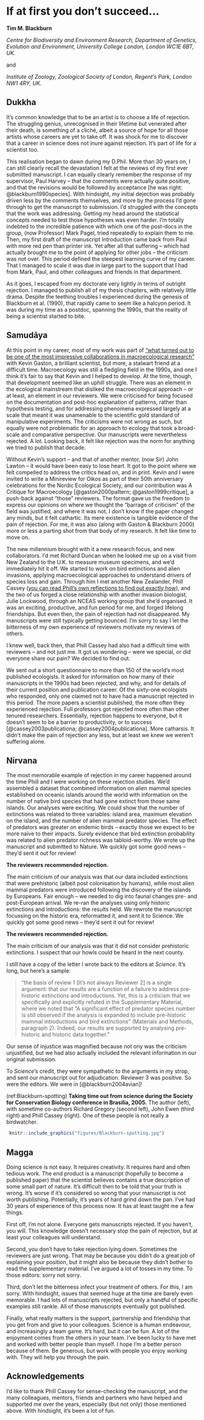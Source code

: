 # If at first you don’t succeed… {#Blackburn}

**Tim M. Blackburn**


*Centre for Biodiversity and Environment Research, Department of Genetics, Evolution and Environment, University College London, London WC1E 6BT, UK.*

and

*Institute of Zoology, Zoological Society of London, Regent’s Park, London NW1 4RY, UK.*


## Dukkha

It’s common knowledge that to be an artist is to choose a life of rejection. The struggling genius, unrecognised in their lifetime but venerated after their death, is something of a cliché, albeit a source of hope for all those artists whose careers are yet to take off. It was shock for me to discover that a career in science does not inure against rejection. It’s part of life for a scientist too. 

This realisation began to dawn during my D.Phil. More than 30 years on, I can still clearly recall the devastation I felt at the reviews of my first ever submitted manuscript. I can equally clearly remember the response of my supervisor, Paul Harvey – that the comments were actually quite positive, and that the revisions would be followed by acceptance [he was right: @blackburn1990species]. With hindsight, my initial dejection was probably driven less by the comments themselves, and more by the process I’d gone through to get the manuscript to submission. I’d struggled with the concepts that the work was addressing. Getting my head around the statistical concepts needed to test those hypotheses was even harder. I’m totally indebted to the incredible patience with which one of the post-docs in the group, (now Professor) Mark Pagel, tried repeatedly to explain them to me. Then, my first draft of the manuscript Introduction came back from Paul with more red pen than printer ink. Yet after all that suffering – which had actually brought me to the point of applying for other jobs – the criticism was not over. This period defined the steepest learning curve of my career. That I managed to scale it was due in large part to the support that I had from Mark, Paul, and other colleagues and friends in that department.   

As it goes, I escaped from my doctorate very lightly in terms of outright rejection. I managed to publish all of my thesis chapters, with relatively little drama. Despite the teething troubles I experienced during the genesis of Blackburn et al. (1990), that rapidly came to seem like a halcyon period. It was during my time as a postdoc, spanning the 1990s, that the reality of being a scientist started to bite. 



## Samudāya 

At this point in my career, most of my work was part of [“what turned out to be one of the most impressive collaborations in macroecological research”](https://besjournals.onlinelibrary.wiley.com/hub/journal/13652656/macroecology_vi) with Kevin Gaston, a brilliant scientist, but more, a stalwart friend at a difficult time. Macroecology was still a fledgling field in the 1990s, and one I think it’s fair to say that Kevin and I helped to develop. At the time, though, that development seemed like an uphill struggle. There was an element in the ecological mainstream that disliked the macroecological approach – or at least, an element in our reviewers. We were criticised for being focused on the documentation and post-hoc explanation of patterns, rather than hypothesis testing, and for addressing phenomena expressed largely at a scale that meant it was unamenable to the scientific gold standard of manipulative experiments. The criticisms were not wrong as such, but equally were not problematic for an approach to ecology that took a broad-scale and comparative perspective. Our manuscripts were nevertheless rejected. A lot. Looking back, it felt like rejection was the norm for anything we tried to publish that decade. 

Without Kevin’s support – and that of another mentor, (now Sir) John Lawton – it would have been easy to lose heart. It got to the point where we felt compelled to address the critics head on, and in print. Kevin and I were invited to write a Minireview for Oikos as part of their 50th anniversary celebrations for the Nordic Ecological Society, and our contribution was A Critique for Macroecology [@gaston2000pattern; @gaston1999critique], a push-back against “those” reviewers. The format gave us the freedom to express our opinions on where we thought the “barrage of criticism” of the field was justified, and where it was not. I don’t know if the paper changed any minds, but it felt cathartic. Its mere existence is tangible evidence of the pain of rejection. For me, it was also (along with Gaston & Blackburn 2000) more or less a parting shot from that body of my research. It felt like time to move on.

The new millennium brought with it a new research focus, and new collaborators. I’d met Richard Duncan when he looked me up on a visit from New Zealand to the U.K. to measure museum specimens, and we’d immediately hit it off. We started to work on bird extinctions and alien invasions, applying macroecological approaches to understand drivers of species loss and gain. Through him I met another New Zealander, Phill Cassey ([you can read Phill’s own reflections to find out exactly how](#Cassey)), and the two of us forged a close relationship with another invasion biologist, Julie Lockwood, through an NCEAS working group that she’d organised. It was an exciting, productive, and fun period for me, and forged lifelong friendships. But even then, the pain of rejection had not disappeared. My manuscripts were still typically getting bounced. I’m sorry to say I let the bitterness of my own experience of reviewers motivate my reviews of others.

I knew well, back then, that Phill Cassey had also had a difficult time with reviewers – and not just me. It got us wondering – were we special, or did everyone share our pain? We decided to find out.

We sent out a short questionnaire to more than 150 of the world’s most published ecologists. It asked for information on how many of their manuscripts in the 1990s had been rejected, and why, and for details of their current position and publication career. Of the sixty-one ecologists who responded, only one claimed not to have had a manuscript rejected in this period. The more papers a scientist published, the more often they experienced rejection. Full professors got rejected more often than other tenured researchers. Essentially, rejection happens to everyone, but it doesn’t seem to be a barrier to productivity, or to success [@cassey2003publicationa; @cassey2004publicationa]. More catharsis. It didn’t make the pain of rejection any less, but at least we knew we weren’t suffering alone.


## Nirvana

The most memorable example of rejection in my career happened around the time Phill and I were working on these rejection studies. We’d assembled a dataset that combined information on alien mammal species established on oceanic islands around the world with information on the number of native bird species that had gone extinct from those same islands. Our analyses were exciting. We could show that the number of extinctions was related to three variables: island area, maximum elevation on the island, and the number of alien mammal predator species. The effect of predators was greater on endemic birds – exactly those we expect to be more naïve to their impacts. Surely evidence that bird extinction probability was related to alien predator richness was tabloid-worthy. We wrote up the manuscript and submitted to Nature. We quickly got some good news – they’d sent it out for review!

**The reviewers recommended rejection.**

The main criticism of our analysis was that our data included extinctions that were prehistoric (albeit post colonisation by humans), while most alien mammal predators were introduced following the discovery of the islands by Europeans. Fair enough – we needed to dig into faunal changes pre- and post-European arrival. We re-ran the analyses using only historic extinctions and introductions: the results held. We rewrote the manuscript focussing on the historic era, reformatted it, and sent it to Science. We quickly got some good news – they’d sent it out for review!

**The reviewers recommended rejection.**

The main criticism of our analysis was that it did not consider prehistoric extinctions. I suspect that our howls could be heard in the next county.

I still have a copy of the letter I wrote back to the editors at _Science_. It’s long, but here’s a sample: 

>“the basis of review 1 [It’s not always Reviewer 2] is a single argument: that our results are a function of a failure to address pre-historic extinctions and introductions. Yet, this is a criticism that we specifically and explicitly refuted in the Supplementary Material, where we noted that “A significant effect of predator species number is still observed if the analysis is expanded to include pre-historic mammal introductions and bird extinctions” (Materials and Methods, paragraph 2). Indeed, our results are supported by analysing pre-historic and historic data together.” 

Our sense of injustice was magnified because not ony was the criticism unjustified, but we had also actually included the relevant information in our original submission.

To _Science_’s credit, they were sympathetic to the arguments in my strop, and sent our manuscript out for adjudication. Reviewer 3 was positive. So were the editors. We were in [@blackburn2004avian]! 


(ref:Blackburn-spotting) **Taking time out from science during the Society for Conservation Biology conference in Brasilia, 2005.** The author (left), with sometime co-authors Richard Gregory (second left), John Ewen (third right) and Phill Cassey (right). One of these people is not really a birdwatcher.

```{r Blackburn-spotting, echo=FALSE, out.width = '85%', fig.cap="(ref:Blackburn-spotting)"}
 knitr::include_graphics("figures/Blackburn-spotting.jpg")
```


## Magga
Doing science is not easy. It requires creativity. It requires hard and often tedious work. The end product is a manuscript (hopefully to become a published paper) that the scientist believes contains a true description of some small part of nature. It’s difficult then to be told that your truth is wrong. It’s worse if it’s considered so wrong that your manuscript is not worth publishing. Potentially, it’s years of hard grind down the pan. I’ve had 30 years of experience of this process now. It has at least taught me a few things. 

First off, I’m not alone. Everyone gets manuscripts rejected. If you haven’t, you will. This knowledge doesn’t necessary stop the pain of rejection, but at least your colleagues will understand.

Second, you don’t have to take rejection lying down. Sometimes the reviewers are just wrong. That may be because you didn’t do a great job of explaining your position, but it might also be because they didn’t bother to read the supplementary material. I’ve argued a lot of tosses in my time. To those editors: sorry not sorry. 

Third, don’t let the bitterness infect your treatment of others. For this, I am sorry. With hindsight, issues that seemed huge at the time are barely even memorable. I had lots of manuscripts rejected, but only a handful of specific examples still rankle. All of those manuscripts eventually got published.

Finally, what really matters is the support, partnership and friendship that you get from and give to your colleagues. Science is a human endeavour, and increasingly a team game. It’s hard, but it can be fun. A lot of the enjoyment comes from the others in your team. I’ve been lucky to have met and worked with better people than myself. I hope I’m a better person because of them. Be generous, but work with people you enjoy working with. They will help you through the pain. 

## Acknowledgements
I’d like to thank Phill Cassey for sense-checking the manuscript, and the many colleagues, mentors, friends and partners who have helped and supported me over the years, especially (but not only) those mentioned above. With hindsight, it’s been a lot of fun.
